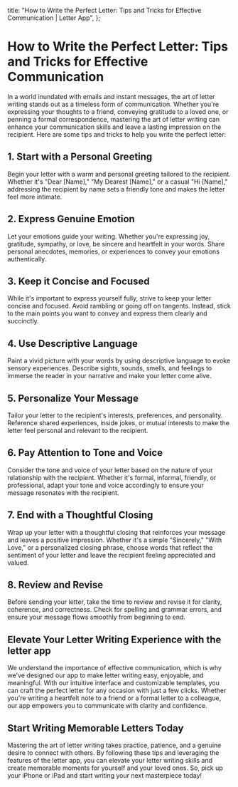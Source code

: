 
  title: "How to Write the Perfect Letter: Tips and Tricks for Effective Communication | Letter App",
};

# How to Write the Perfect Letter: Tips and Tricks for Effective Communication

<MdxImage src="/blog/write-perfect-letter.jpg" alt="How to Write the Perfect Letter: Tips and Tricks for Effective Communication" width={800} height={700} />

In a world inundated with emails and instant messages, the art of letter writing stands out as a timeless form of communication. Whether you're expressing your thoughts to a friend, conveying gratitude to a loved one, or penning a formal correspondence, mastering the art of letter writing can enhance your communication skills and leave a lasting impression on the recipient. Here are some tips and tricks to help you write the perfect letter:

## 1. Start with a Personal Greeting

Begin your letter with a warm and personal greeting tailored to the recipient. Whether it's "Dear [Name]," "My Dearest [Name]," or a casual "Hi [Name]," addressing the recipient by name sets a friendly tone and makes the letter feel more intimate.

## 2. Express Genuine Emotion

Let your emotions guide your writing. Whether you're expressing joy, gratitude, sympathy, or love, be sincere and heartfelt in your words. Share personal anecdotes, memories, or experiences to convey your emotions authentically.

## 3. Keep it Concise and Focused

While it's important to express yourself fully, strive to keep your letter concise and focused. Avoid rambling or going off on tangents. Instead, stick to the main points you want to convey and express them clearly and succinctly.

## 4. Use Descriptive Language

Paint a vivid picture with your words by using descriptive language to evoke sensory experiences. Describe sights, sounds, smells, and feelings to immerse the reader in your narrative and make your letter come alive.

## 5. Personalize Your Message

Tailor your letter to the recipient's interests, preferences, and personality. Reference shared experiences, inside jokes, or mutual interests to make the letter feel personal and relevant to the recipient.

## 6. Pay Attention to Tone and Voice

Consider the tone and voice of your letter based on the nature of your relationship with the recipient. Whether it's formal, informal, friendly, or professional, adapt your tone and voice accordingly to ensure your message resonates with the recipient.

## 7. End with a Thoughtful Closing

Wrap up your letter with a thoughtful closing that reinforces your message and leaves a positive impression. Whether it's a simple "Sincerely," "With Love," or a personalized closing phrase, choose words that reflect the sentiment of your letter and leave the recipient feeling appreciated and valued.

## 8. Review and Revise

Before sending your letter, take the time to review and revise it for clarity, coherence, and correctness. Check for spelling and grammar errors, and ensure your message flows smoothly from beginning to end.

## Elevate Your Letter Writing Experience with the letter app

We understand the importance of effective communication, which is why we've designed our app to make letter writing easy, enjoyable, and meaningful. With our intuitive interface and customizable templates, you can craft the perfect letter for any occasion with just a few clicks. Whether you're writing a heartfelt note to a friend or a formal letter to a colleague, our app empowers you to communicate with clarity and confidence.

## Start Writing Memorable Letters Today

Mastering the art of letter writing takes practice, patience, and a genuine desire to connect with others. By following these tips and leveraging the features of the letter app, you can elevate your letter writing skills and create memorable moments for yourself and your loved ones. So, pick up your iPhone or iPad and start writing your next masterpiece today!